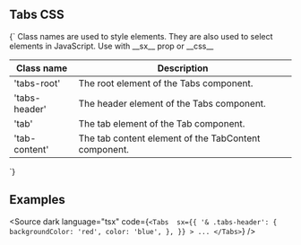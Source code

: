 
<Meta title="CSS/Tabs" />

## Tabs CSS

<Markdown>
{`
Class names are used to style elements. They are also used to select elements in JavaScript.
Use with __sx__ prop or __css__

| Class name    | Description                                          |
| ------------- | ---------------------------------------------------- |
| 'tabs-root'   | The root element of the Tabs component.              |
| 'tabs-header' | The header element of the Tabs component.            |
| 'tab'         | The tab element of the Tab component.                |
| 'tab-content' | The tab content element of the TabContent component. |

`}

</Markdown>

## Examples

<Source
	dark
	language="tsx"
	code={`
    <Tabs 
    sx={{
      '& .tabs-header': {
        backgroundColor: 'red',
        color: 'blue',
      },
    }}
    >
    ...
</Tabs>
  `}
/>
